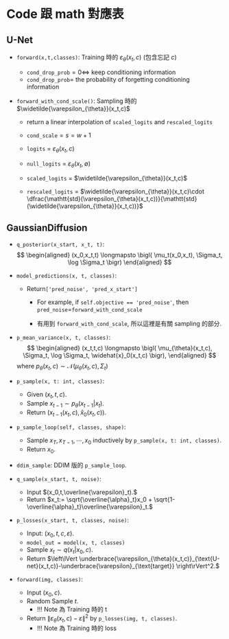 
# Code 跟 math 對應表

## U-Net

- `forward(x,t,classes)`: Training 時的 $\varepsilon_{\theta}(x_t,c)$ (包含忘記 $c$)
  - `cond_drop_prob`$=0\iff$ keep conditioning information
  - `cond_drop_prob`$=$ the probability of forgetting conditioning information

- `forward_with_cond_scale()`: Sampling 時的 $\widetilde{\varepsilon_{\theta}}(x_t,c)$
  
  - return a linear interpolation of `scaled_logits` and `rescaled_logits` 
  
  - `cond_scale`$= s = w + 1$
  
  - `logits` = $\varepsilon_{\theta}(x_t,c)$
  - `null_logits` = $\varepsilon_{\theta}(x_t,\emptyset)$
  - `scaled_logits` = $\widetilde{\varepsilon_{\theta}}(x_t,c)$
  - `rescaled_logits` = $\widetilde{\varepsilon_{\theta}}(x_t,c)\cdot \dfrac{\mathtt{std}(\varepsilon_{\theta}(x_t,c))}{\mathtt{std}(\widetilde{\varepsilon_{\theta}}(x_t,c))}$
  

## GaussianDiffusion

- `q_posterior(x_start, x_t, t)`:
  $$
  \begin{aligned}
    (x_0,x_t,t) \longmapsto \bigl( \mu_t(x_0,x_t), \Sigma_t, \log \Sigma_t \bigr)
  \end{aligned}
  $$

- `model_predictions(x, t, classes)`:

  - Return`['pred_noise', 'pred_x_start']`
    - For example, if `self.objective == 'pred_noise'`, then `pred_noise`$=$`forward_with_cond_scale`

    - 有用到 `forward_with_cond_scale`, 所以這裡是有關 sampling 的部分.
  
- `p_mean_variance(x, t, classes)`:
  $$
  \begin{aligned}
    (x_t,t,c) \longmapsto \bigl( \mu_{\theta}(x_t,c), \Sigma_t, \log \Sigma_t, \widehat{x}_0(x_t,c) \bigr),
  \end{aligned}
  $$
  where $p_{\theta}(x_t,c)\sim \mathcal{N}(\mu_\theta(x_t,c),\Sigma_t)$

- `p_sample(x, t: int, classes)`:
  
  - Given $(x_t,t,c).$ 
  - Sample $x_{t-1}\sim p_{\theta}(x_{t-1}\vert x_t).$
  - Return $\bigl( x_{t-1}(x_t,c),\widehat{x}_0(x_t,c)  \bigr).$
  
- `p_sample_loop(self, classes, shape)`: 
  - Sample $x_T,x_{T-1},\cdots, x_0$ inductively by `p_sample(x, t: int, classes)`. 
  - Return $x_0.$

- `ddim_sample`: DDIM 版的 `p_sample_loop`.

- `q_sample(x_start, t, noise)`: 
  - Input $(x_0,t,\overline{\varepsilon}_t).$
  - Return $x_t:= \sqrt{\overline{\alpha}_t}x_0 + \sqrt{1-\overline{\alpha}_t}\overline{\varepsilon}_t.$

- `p_losses(x_start, t, classes, noise)`: 
  - Input: $(x_0,t,c,\varepsilon).$
  - `model_out = model(x, t, classes)`
  - Sample $x_t\sim q(x_t\vert x_0,c).$
  - Return $\left\lVert \underbrace{\varepsilon_{\theta}(x_t,c)}_{\text{U-net}(x_t,c)}-\underbrace{\varepsilon}_{\text{target}} \right\rVert^2.$

- `forward(img, classes)`: 
  - Input $(x_0,c).$
  - Random Sample $t.$
    - !!! Note 為 Training 時的 t
  - Return $\left\lVert \varepsilon_{\theta}(x_t,c)-\varepsilon \right\rVert^2$ by `p_losses(img, t, classes)`.
    - !!! Note 為 Training 時的 loss
